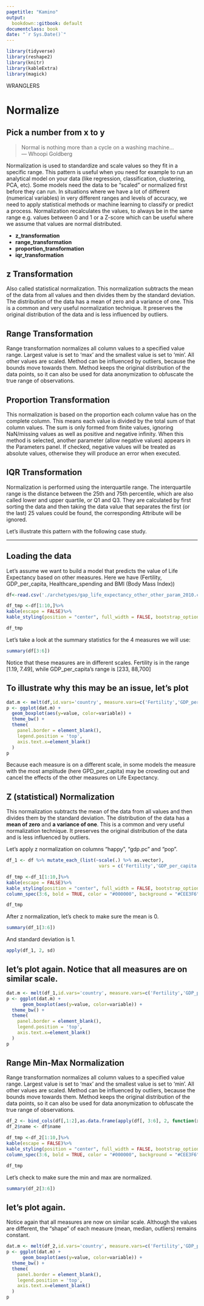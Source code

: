 ```yaml
---
pagetitle: "Kamino"
output:
  bookdown::gitbook: default
documentclass: book
date: "`r Sys.Date()`"
---
```


```r

library(tidyverse)
library(reshape2)
library(knitr)
library(kableExtra)
library(magick)

```


WRANGLERS  


# Normalize
## Pick a number from x to y

> Normal is nothing more than a cycle on a washing machine...\
--- Whoopi Goldberg\

Normalization is used to standardize and scale values so they fit in a specific range. This pattern is useful when you need for example to run an analytical model on your data (like regression, classification, clustering, PCA, etc). Some models need the data to be "scaled" or normalized first before they can run. In situations where we have a lot of different (numerical variables) in very different ranges and levels of accuracy, we need to apply statistical methods or machine learning to classify or predict a process.  Normalization recalculates the values, to always be in the same range e.g. values between 0 and 1 or a Z-score which can be useful where we assume that values are normal distributed.

* __z_transformation__
* __range_transformation__
* __proportion_transformation__
* __iqr_transformation__

## z Transformation

Also called statistical normalization. This normalization subtracts the mean of the data from all values and then divides them by the standard deviation. The distribution of the data has a mean of zero and a variance of one. This is a common and very useful normalization technique. It preserves the original distribution of the data and is less influenced by outliers.

## Range Transformation

Range transformation normalizes all column values to a specified value range. Largest value is set to 'max' and the smallest value is set to 'min'. All other values are scaled. Method can be influenced by outliers, because the bounds move towards them. Method keeps the original distribution of the data points, so it can also be used for data anonymization to obfuscate the true range of observations.

## Proportion Transformation

This normalization is based on the proportion each column value has on the complete column. This means each value is divided by the total sum of that column values. The sum is only formed from finite values, ignoring NaN/missing values as well as positive and negative infinity. When this method is selected, another parameter (allow negative values) appears in the Parameters panel. If checked, negative values will be treated as absolute values, otherwise they will produce an error when executed.

## IQR Transformation

Normalization is performed using the interquartile range. The interquartile range is the distance between the 25th and 75th percentile, which are also called lower and upper quartile, or Q1 and Q3. They are calculated by first sorting the data and then taking the data value that separates the first (or the last) 25 values could be found, the corresponding Attribute will be ignored.

Let's illustrate this pattern with the following case study.

***

## Loading the data

Let's assume we want to build a model that predicts the value of Life Expectancy based on other measures. Here we have (Fertility, GDP_per_capita, Healthcare_spending and BMI (Body Mass Index))  

```r

df<-read.csv('./archetypes/gap_life_expectancy_other_other_param_2010.csv')

```

```r

df_tmp <-df[1:10,]%>%
kable(escape = FALSE)%>%
kable_styling(position = "center", full_width = FALSE, bootstrap_options = "striped")

df_tmp 

```


Let's take a look at the summary statistics for the 4 measures we will use:


```r

summary(df[3:6])

```

Notice that these measures are in different scales. Fertility is in the range [1.19, 7.49], while GDP_per_capita's range is [233, 88,700]

## To illustrate why this may be an issue, let's plot


```r


dat.m <- melt(df,id.vars='country', measure.vars=c('Fertility','GDP_per_capita','Healthcare_spending','BMI'))
p <- ggplot(dat.m) +
  geom_boxplot(aes(y=value, color=variable)) +
  theme_bw() +
  theme(
    panel.border = element_blank(),
    legend.position = 'top',
    axis.text.x=element_blank()
  )
p
```

Because each measure is on a different scale, in some models the measure with the most amplitude (here GPD_per_capita) may be crowding out and cancel the effects of the other measures on Life Expectancy.

## Z (statistical) Normalization

This normalization subtracts the mean of the data from all values and then divides them by the standard deviation. The distribution of the data has a __mean of zero__ 
and __a variance of one__. This is a common and very useful normalization technique. It preserves the original distribution of the data and is less influenced by outliers.

Let's apply z normalization on columns "happy", "gdp.pc" and "pop".

```r

df_1 <- df %>% mutate_each_(list(~scale(.) %>% as.vector),
                                  vars = c('Fertility','GDP_per_capita','Healthcare_spending','BMI'))

```

```r
df_tmp <-df_1[1:10,]%>%
kable(escape = FALSE)%>%
kable_styling(position = "center", full_width = FALSE, bootstrap_options = "striped")%>%
column_spec(3:6, bold = TRUE, color = "#000000", background = "#CEE3F6")

df_tmp 
```

After z normalization, let's check to make sure the mean is 0.

```r
summary(df_1[3:6])

```

And standard deviation is 1.

```r

apply(df_1, 2, sd)

```

## let's plot again. Notice that all measures are on similar scale.


```r

dat.m <- melt(df_1,id.vars='country', measure.vars=c('Fertility','GDP_per_capita','Healthcare_spending','BMI'))
p <- ggplot(dat.m) +
      geom_boxplot(aes(y=value, color=variable)) +
  theme_bw() +
  theme(
    panel.border = element_blank(),
    legend.position = 'top',
    axis.text.x=element_blank()
  )
p
```


## Range Min-Max Normalization

Range transformation normalizes all column values to a specified  value range. Largest value is set to 'max' and the smallest value is set to 'min'. All other values are scaled. Method can be influenced by outliers, because the bounds move towards them. Method keeps the original distribution of the data points, so it can also be used for data anonymization to obfuscate the true range of observations.

```r

df_2 <- bind_cols(df[,1:2],as.data.frame(apply(df[, 3:6], 2, function(x) (x - min(x))/(max(x)-min(x)))))
df_2$name <- df$name

```


```r

df_tmp <-df_2[1:10,]%>%
kable(escape = FALSE)%>%
kable_styling(position = "center", full_width = FALSE, bootstrap_options = "striped")%>%
column_spec(3:6, bold = TRUE, color = "#000000", background = "#CEE3F6")

df_tmp


```


Let's check to make sure the min and max are normalized.

```r
summary(df_2[3:6])

```


## let's plot again. 

Notice again that all measures are now on similar scale. Although the values are different, the "shape" of each measure (mean, median, outliers) remains constant.


```r

dat.m <- melt(df_2,id.vars='country', measure.vars=c('Fertility','GDP_per_capita','Healthcare_spending','BMI'))
p <- ggplot(dat.m) +
      geom_boxplot(aes(y=value, color=variable)) +
  theme_bw() +
  theme(
    panel.border = element_blank(),
    legend.position = 'top',
    axis.text.x=element_blank()
  )
p
```

